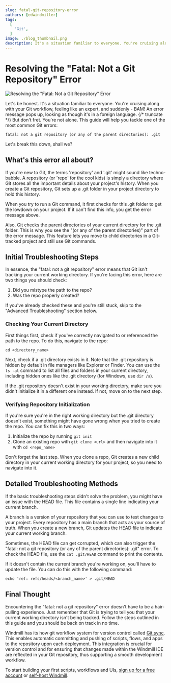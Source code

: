 ```yaml
---
slug: fatal-git-repository-error
authors: [edwindmiller]
tags:
  [
    'Git',
  ]
image: ./blog_thumbnail.png
description: It's a situation familiar to everyone. You're cruising along with your Git workflow, feeling like an expert, and suddenly - BAM! An error message pops up, looking as though it's in a foreign language.
---
```


# Resolving the "Fatal: Not a Git Repository" Error

![Resolving the "Fatal: Not a Git Repository" Error](./blog_thumbnail.png "Resolving the Fatal: Not a Git Repository Error")

Let's be honest. It's a situation familiar to everyone. You're cruising along with your Git workflow, feeling like an expert, and suddenly - BAM! An error message pops up, looking as though it's in a foreign language. {/* truncate */} But don't fret. You're not alone. This guide will help you tackle one of the most common Git errors:

```
fatal: not a git repository (or any of the parent directories): .git
```
Let's break this down, shall we?

## What's this error all about?

If you're new to Git, the terms 'repository' and '.git' might sound like techno-babble. A repository (or 'repo' for the cool kids) is simply a directory where Git stores all the important details about your project's history. When you create a Git repository, Git sets up a .git folder in your project directory to hold this history. 

When you try to run a Git command, it first checks for this .git folder to get the lowdown on your project. If it can't find this info, you get the error message above. 

Also, Git checks the parent directories of your current directory for the .git folder. This is why you see the "(or any of the parent directories)" part of the error message. This feature lets you move to child directories in a Git-tracked project and still use Git commands. 

## Initial Troubleshooting Steps

In essence, the "fatal: not a git repository" error means that Git isn't tracking your current working directory. If you're facing this error, here are two things you should check:

1. Did you mistype the path to the repo?
2. Was the repo properly created?

If you've already checked these and you're still stuck, skip to the "Advanced Troubleshooting" section below.

### Checking Your Current Directory

First things first, check if you've correctly navigated to or referenced the path to the repo. To do this, navigate to the repo:
```
cd <directory_name>
```
Next, check if a .git directory exists in it. Note that the .git repository is hidden by default in file managers like Explorer or Finder. You can use the `ls -al` command to list all files and folders in your current directory, including hidden ones like the .git directory (for Windows, use `dir /a`).

If the .git repository doesn't exist in your working directory, make sure you didn't initialize it in a different one instead. If not, move on to the next step.

### Verifying Repository Initialization

If you're sure you're in the right working directory but the .git directory doesn't exist, something might have gone wrong when you tried to create the repo. You can fix this in two ways:

1. Initialize the repo by running `git init`
2. Clone an existing repo with `git clone <url>` and then navigate into it with `cd <repo_name>`

Don't forget the last step. When you clone a repo, Git creates a new child directory in your current working directory for your project, so you need to navigate into it.

## Detailed Troubleshooting Methods

If the basic troubleshooting steps didn't solve the problem, you might have an issue with the HEAD file. This file contains a single line indicating your current branch. 

A branch is a version of your repository that you can use to test changes to your project. Every repository has a main branch that acts as your source of truth. When you create a new branch, Git updates the HEAD file to indicate your current working branch.

Sometimes, the HEAD file can get corrupted, which can also trigger the "fatal: not a git repository (or any of the parent directories): .git" error. To check the HEAD file, use the `cat .git/HEAD` command to print the contents.

If it doesn't contain the current branch you're working on, you'll have to update the file. You can do this with the following command:
```
echo 'ref: refs/heads/<branch_name>' > .git/HEAD
```
## Final Thought

Encountering the "fatal: not a git repository" error doesn't have to be a hair-pulling experience. Just remember that Git is trying to tell you that your current working directory isn't being tracked. Follow the steps outlined in this guide and you should be back on track in no time.

Windmill has its how git workflow system for version control called [Git sync](/docs/advanced/git_sync). This enables automatic committing and pushing of scripts, flows, and apps to the repository upon each deployment. This integration is crucial for version control and for ensuring that changes made within the Windmill IDE are reflected in your Git repository, thus supporting a smooth development workflow.

To start building your first scripts, workflows and UIs, [sign up for a free account](https://app.windmill.dev/user/login) or [self-host Windmill](/docs/advanced/self_host).